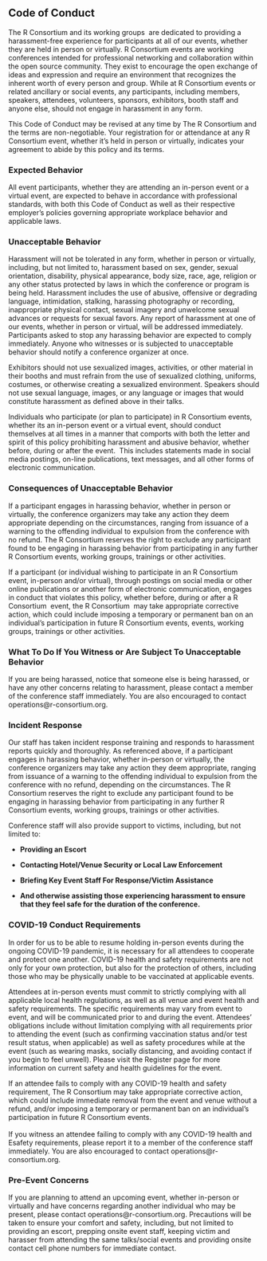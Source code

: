 ## Code of Conduct

The R Consortium and its working groups  are dedicated to providing a harassment-free experience for participants at all of our events, whether they are held in person or virtually. R Consortium events are working conferences intended for professional networking and collaboration within the open source community. They exist to encourage the open exchange of ideas and expression and require an environment that recognizes the inherent worth of every person and group. While at R Consortium events or related ancillary or social events, any participants, including members, speakers, attendees, volunteers, sponsors, exhibitors, booth staff and anyone else, should not engage in harassment in any form.

This Code of Conduct may be revised at any time by The R Consortium and the terms are non-negotiable. Your registration for or attendance at any R Consortium event, whether it’s held in person or virtually, indicates your agreement to abide by this policy and its terms.

### Expected Behavior

All event participants, whether they are attending an in-person event or a virtual event, are expected to behave in accordance with professional standards, with both this Code of Conduct as well as their respective employer’s policies governing appropriate workplace behavior and applicable laws.

### Unacceptable Behavior

Harassment will not be tolerated in any form, whether in person or virtually, including, but not limited to, harassment based on sex, gender, sexual orientation, disability, physical appearance, body size, race, age, religion or any other status protected by laws in which the conference or program is being held. Harassment includes the use of abusive, offensive or degrading language, intimidation, stalking, harassing photography or recording, inappropriate physical contact, sexual imagery and unwelcome sexual advances or requests for sexual favors. Any report of harassment at one of our events, whether in person or virtual, will be addressed immediately. Participants asked to stop any harassing behavior are expected to comply immediately. Anyone who witnesses or is subjected to unacceptable behavior should notify a conference organizer at once.

Exhibitors should not use sexualized images, activities, or other material in their booths and must refrain from the use of sexualized clothing, uniforms, costumes, or otherwise creating a sexualized environment. Speakers should not use sexual language, images, or any language or images that would constitute harassment as defined above in their talks.

Individuals who participate (or plan to participate) in R Consortium events, whether its an in-person event or a virtual event, should conduct themselves at all times in a manner that comports with both the letter and spirit of this policy prohibiting harassment and abusive behavior, whether before, during or after the event.  This includes statements made in social media postings, on-line publications, text messages, and all other forms of electronic communication.

### Consequences of Unacceptable Behavior

If a participant engages in harassing behavior, whether in person or virtually, the conference organizers may take any action they deem appropriate depending on the circumstances, ranging from issuance of a warning to the offending individual to expulsion from the conference with no refund. The R Consortium reserves the right to exclude any participant found to be engaging in harassing behavior from participating in any further R Consortium events, working groups, trainings or other activities.

If a participant (or individual wishing to participate in an R Consortium event, in-person and/or virtual), through postings on social media or other online publications or another form of electronic communication, engages in conduct that violates this policy, whether before, during or after a R Consortium  event, the R Consortium  may take appropriate corrective action, which could include imposing a temporary or permanent ban on an individual’s participation in future R Consortium events, events, working groups, trainings or other activities.

### What To Do If You Witness or Are Subject To Unacceptable Behavior

If you are being harassed, notice that someone else is being harassed, or have any other concerns relating to harassment, please contact a member of the conference staff immediately. You are also encouraged to contact operations@r-consortium.org.

### Incident Response

Our staff has taken incident response training and responds to harassment reports quickly and thoroughly. As referenced above, if a participant engages in harassing behavior, whether in-person or virtually, the conference organizers may take any action they deem appropriate, ranging from issuance of a warning to the offending individual to expulsion from the conference with no refund, depending on the circumstances. The R Consortium reserves the right to exclude any participant found to be engaging in harassing behavior from participating in any further R Consortium events, working groups, trainings or other activities.

Conference staff will also provide support to victims, including, but not limited to:

-   **Providing an Escort**

-   **Contacting Hotel/Venue Security or Local Law Enforcement**

-   **Briefing Key Event Staff For Response/Victim Assistance**

-   **And otherwise assisting those experiencing harassment to ensure that they feel safe for the duration of the conference.**

### COVID-19 Conduct Requirements

In order for us to be able to resume holding in-person events during the ongoing COVID-19 pandemic, it is necessary for all attendees to cooperate and protect one another. COVID-19 health and safety requirements are not only for your own protection, but also for the protection of others, including those who may be physically unable to be vaccinated at applicable events.

Attendees at in-person events must commit to strictly complying with all applicable local health regulations, as well as all venue and event health and safety requirements. The specific requirements may vary from event to event, and will be communicated prior to and during the event. Attendees’ obligations include without limitation complying with all requirements prior to attending the event (such as confirming vaccination status and/or test result status, when applicable) as well as safety procedures while at the event (such as wearing masks, socially distancing, and avoiding contact if you begin to feel unwell). Please visit the Register page for more information on current safety and health guidelines for the event.

If an attendee fails to comply with any COVID-19 health and safety requirement, The R Consortium may take appropriate corrective action, which could include immediate removal from the event and venue without a refund, and/or imposing a temporary or permanent ban on an individual’s participation in future R Consortium events.\
\
If you witness an attendee failing to comply with any COVID-19 health and Esafety requirements, please report it to a member of the conference staff immediately. You are also encouraged to contact operations@r-consortium.org.

### Pre-Event Concerns

If you are planning to attend an upcoming event, whether in-person or virtually and have concerns regarding another individual who may be present, please contact operations@r-consortium.org. Precautions will be taken to ensure your comfort and safety, including, but not limited to providing an escort, prepping onsite event staff, keeping victim and harasser from attending the same talks/social events and providing onsite contact cell phone numbers for immediate contact.
